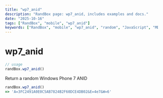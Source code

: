 ```yaml
---
title: "wp7_anid"
description: "RandBox page: wp7_anid, includes examples and docs."
date: "2025-10-16"
tags: ["RandBox", "mobile", "wp7_anid"]
keywords: ["RandBox", "mobile", "wp7_anid", "random", "JavaScript", "MDX"]
---
```


# wp7_anid

```js
// usage
randBox.wp7_anid()
```

Return a random Windows Phone 7 ANID

```js
randBox.wp7_anid()
=> 'A=3FC2491A0E0C5AB7824B2F60DCE4DB02&E=4e7&W=6'
```
